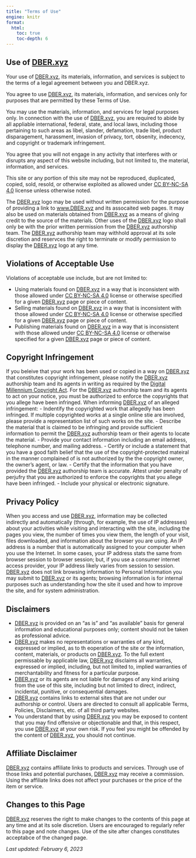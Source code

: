 ```yaml
---
title: "Terms of Use"
engine: knitr
format: 
  html: 
    toc: true
    toc-depth: 6
---
```


## Use of [DBER.xyz](www.DBER.xyz)

Your use of [DBER.xyz](www.DBER.xyz), its materials, information, and services is subject to the terms of a legal agreement between you and DBER.xyz.

You agree to use [DBER.xyz](www.DBER.xyz), its materials, information, and services only for purposes that are permitted by these Terms of Use.

You may use the materials, information, and services for legal purposes only. In connection with the use of [DBER.xyz](www.DBER.xyz), you are required to abide by all appliable international, federal, state, and local laws, including those pertaining to such areas as libel, slander, defamation, trade libel, product disparagement, harassment, invasion of privacy, tort, obsenity, indecency, and copyright or trademark infringement. 

You agree that you will not engage in any activity that interferes with or disrupts any aspect of this website including, but not limited to, the material, information, and services.

This site or any portion of this site may not be reproduced, duplicated, copied, sold, resold, or otherwise exploited as allowed under [CC BY-NC-SA 4.0](https://creativecommons.org/licenses/by-nc-sa/4.0/) license unless otherwise noted.

The [DBER.xyz](www.DBER.xyz) logo may be used without written permission for the purpose of providing a link to [www.DBER.xyz](www.DBER.xyz) and its assocaited web pages. It may also be used on materials obtained from [DBER.xyz](www.DBER.xyz) as a means of giving credit to the source of the materials. Other uses of the [DBER.xyz](www.DBER.xyz) logo shall only be with the prior written permission from the [DBER.xyz](www.DBER.xyz) authorship team. The [DBER.xyz](www.DBER.xyz) authorship team may withhold approval at its sole discretion and reservces the right to terminate or modify permission to display the [DBER.xyz](www.DBER.xyz) logo at any time.

## Violations of Acceptable Use

Violations of acceptable use include, but are not limited to:

- Using materials found on [DBER.xyz](www.DBER.xyz) in a way that is inconsistent with those allowed under [CC BY-NC-SA 4.0](https://creativecommons.org/licenses/by-nc-sa/4.0/) license or otherwise specified for a given [DBER.xyz](www.DBER.xyz) page or piece of content.
- Selling materials found on [DBER.xyz](www.DBER.xyz) in a way that is inconsistent with those allowed under [CC BY-NC-SA 4.0](https://creativecommons.org/licenses/by-nc-sa/4.0/) license or otherwise specified for a given [DBER.xyz](www.DBER.xyz) page or piece of content.
- Publishing materials found on [DBER.xyz](www.DBER.xyz) in a way that is inconsistent with those allowed under [CC BY-NC-SA 4.0](https://creativecommons.org/licenses/by-nc-sa/4.0/) license or otherwise specified for a given [DBER.xyz](www.DBER.xyz) page or piece of content.

## Copyright Infringement

If you beleive that your work has been used or copied in a way on [DBER.xyz](www.DBER.xyz) that constitutes copyright infringement, please notify the [DBER.xyz](www.DBER.xyz) authorship team and its agents in writing as required by the [Digital Millennium Copyright Act](https://www.copyright.gov/dmca/). For the [DBER.xyz](www.DBER.xyz) authorship team and its agents to act on your notice,  you must be authorized to enforce the copyrights that you allege have been infringed. When informing [DBER.xyz](www.DBER.xyz) of an alleged infringement:
- Indentify the copyrighted work that allegedly has been infringed. If multiple copyrighted works at a single online stie are involved, please provide a representation list of such works on the site.
- Describe the material that is claimed to be infringing and provide sufficient information to permit the [DBER.xyz](www.DBER.xyz) authorship team or their agents to locate the material.
- Provide your contact information including an email address, telephone number, and mailing address.
- Certify or include a statement that you have a good faith belief that the use of the copyright-protected mateiral in the manner complained of is not authorized by the the copyright owner, the owner's agent, or law.
- Certify that the information that you have provided the [DBER.xyz](www.DBER.xyz) authorship team is accurate. Attest under penalty of perjufry that you are authorized to enforce the copyrights that you allege have been infringed.
- Include your physical or electronic signature.

## Privacy Policy
When you access and use [DBER.xyz](www.DBER.xyz), information may be collected indirectly and automatically (through, for example, the use of IP addresses) about your activities while visiting and interacting with the site, including the pages you view, the number of times you view them, the length of your visit, files downloaded, and information about the browser you are using. An IP address is a number that is automatically assigned to your computer when you use the Internet. In some cases, your IP address stats the same from browser session to browser session; but, if you use a consumer internet access provider, your IP address likely varies from session to session. [DBER.xyz](www.DBER.xyz) does not link browsing information to Personal Information you may submit to [DBER.xyz](www.DBER.xyz) or its agents; browsing information is for internal purposes such as understanding how the site it used and how to improve the site, and for system administration. 

## Disclaimers
- [DBER.xyz](www.DBER.xyz) is provided on an "as is" and "as available" basis for general information and educational purposes only; content should not be taken as professional advice. 
- [DBER.xyz](www.DBER.xyz) makes no representations or warranties of any kind, expressed or implied, as to th eoperation of the site or the information, content, materials, or products on [DBER.xyz](www.DBER.xyz). To the full extent permissable by applicable law, [DBER.xyz](www.DBER.xyz) disclaims all warranties, expressed or implied, including, but not limited to, implied warranties of merchantability and fitness for a particular purpose. 
- [DBER.xyz](www.DBER.xyz) or its agents are not liable for damages of any kind arising from the use of this site, including but not limited to direct, indirect, incidental, punitive, or consequential damages. 
- [DBER.xyz](www.DBER.xyz) contains links to external sites that are not under our authorship or control. Users are directed to consult all applicable Terms, Policies, Disclaimers, etc. of all third party websites.
- You understand that by using [DBER.xyz](www.DBER.xyz) you may be exposed to content that you may find offensive or objectionable and that, in this respect, you use [DBER.xyz](www.DBER.xyz) at your own risk. If you feel you might be offended by the content of [DBER.xyz](www.DBER.xyz), you should not continue.

## Affiliate Disclaimer
[DBER.xyz](www.DBER.xyz) contains affiliate links to products and services. Through use of those links and potential purchases, [DBER.xyz](www.DBER.xyz) may receive a commission. Using the affiliate links does not affect your purchases or the price of the item or service.

## Changes to this Page
[DBER.xyz](www.DBER.xyz) reserves the right to make changes to the contents of this page at any time and at its sole discretion. Users are encouraged to regularly refer to this page and note changes. Use of the site after changes constitutes acceptabce of the changed page.

_Last updated: February 6, 2023_